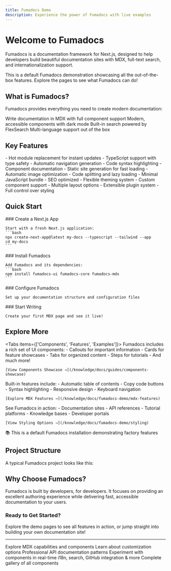 ```yaml
---
title: Fumadocs Demo
description: Experience the power of Fumadocs with live examples
---
```


# Welcome to Fumadocs

Fumadocs is a documentation framework for Next.js, designed to help developers build beautiful documentation sites with MDX, full-text search, and internationalization support.

<Callout type="tip">
  This is a default Fumadocs demonstration showcasing all the out-of-the-box features. Explore the pages to see what Fumadocs can do!
</Callout>

## What is Fumadocs?

Fumadocs provides everything you need to create modern documentation:

<Cards>
  <Card title="📝 MDX Support" href="/knowledge/docs/fumadocs-demo/mdx-features">
    Write documentation in MDX with full component support
  </Card>
  <Card title="🎨 Beautiful UI" href="/knowledge/docs/fumadocs-demo/styling">
    Modern, accessible components with dark mode
  </Card>
  <Card title="🔍 Full-text Search">
    Built-in search powered by FlexSearch
  </Card>
  <Card title="🌍 Internationalization">
    Multi-language support out of the box
  </Card>
</Cards>

## Key Features

<Accordions>
  <Accordion title="Developer Experience">
    - Hot module replacement for instant updates
    - TypeScript support with type safety
    - Automatic navigation generation
    - Code syntax highlighting
    - Component documentation
  </Accordion>
  
  <Accordion title="Performance">
    - Static site generation for fast loading
    - Automatic image optimization
    - Code splitting and lazy loading
    - Minimal JavaScript bundle
    - SEO optimized
  </Accordion>
  
  <Accordion title="Customization">
    - Flexible theming system
    - Custom component support
    - Multiple layout options
    - Extensible plugin system
    - Full control over styling
  </Accordion>
</Accordions>

## Quick Start

<Steps>
  <Step>
    ### Create a Next.js App
    
    Start with a fresh Next.js application:
    ```bash
    npx create-next-app@latest my-docs --typescript --tailwind --app
    cd my-docs
    ```
  </Step>
  
  <Step>
    ### Install Fumadocs
    
    Add Fumadocs and its dependencies:
    ```bash
    npm install fumadocs-ui fumadocs-core fumadocs-mdx
    ```
  </Step>
  
  <Step>
    ### Configure Fumadocs
    
    Set up your documentation structure and configuration files
  </Step>
  
  <Step>
    ### Start Writing
    
    Create your first MDX page and see it live!
  </Step>
</Steps>

## Explore More

<Tabs items={['Components', 'Features', 'Examples']}>
  <Tab value="Components">
    Fumadocs includes a rich set of UI components:
    - Callouts for important information
    - Cards for feature showcases
    - Tabs for organized content
    - Steps for tutorials
    - And much more!
    
    [View Components Showcase →](/knowledge/docs/guides/components-showcase)
  </Tab>
  
  <Tab value="Features">
    Built-in features include:
    - Automatic table of contents
    - Copy code buttons
    - Syntax highlighting
    - Responsive design
    - Keyboard navigation
    
    [Explore MDX Features →](/knowledge/docs/fumadocs-demo/mdx-features)
  </Tab>
  
  <Tab value="Examples">
    See Fumadocs in action:
    - Documentation sites
    - API references
    - Tutorial platforms
    - Knowledge bases
    - Developer portals
    
    [View Styling Options →](/knowledge/docs/fumadocs-demo/styling)
  </Tab>
</Tabs>

<Banner>
  📚 This is a default Fumadocs installation demonstrating factory features
</Banner>

## Project Structure

A typical Fumadocs project looks like this:

<Files>
  <Folder name="app" defaultOpen>
    <Folder name="docs">
      <File name="[[...slug]]/page.tsx" />
      <File name="layout.tsx" />
    </Folder>
    <File name="layout.tsx" />
    <File name="page.tsx" />
  </Folder>
  <Folder name="content" defaultOpen>
    <Folder name="docs" defaultOpen>
      <File name="index.mdx" />
      <File name="getting-started.mdx" />
      <Folder name="guides">
        <File name="installation.mdx" />
        <File name="configuration.mdx" />
      </Folder>
      <File name="meta.json" />
    </Folder>
  </Folder>
  <File name="source.config.ts" />
  <File name="next.config.mjs" />
</Files>

## Why Choose Fumadocs?

<Callout>
  Fumadocs is built by developers, for developers. It focuses on providing an excellent authoring experience while delivering fast, accessible documentation to your users.
</Callout>

### Ready to Get Started?

Explore the demo pages to see all features in action, or jump straight into building your own documentation site!

---

<Cards>
  <Card title="MDX Features" href="/knowledge/docs/fumadocs-demo/mdx-features">
    Explore MDX capabilities and components
  </Card>
  <Card title="Styling & Themes" href="/knowledge/docs/fumadocs-demo/styling">
    Learn about customization options
  </Card>
  <Card title="API Reference" href="/knowledge/docs/fumadocs-demo/api-reference">
    Professional API documentation patterns
  </Card>
  <Card title="Interactive Playground" href="/knowledge/docs/fumadocs-demo/playground">
    Experiment with components in real-time
  </Card>
  <Card title="Advanced Features" href="/knowledge/docs/fumadocs-demo/advanced">
    i18n, search, GitHub integration & more
  </Card>
  <Card title="Components Showcase" href="/knowledge/docs/guides/components-showcase">
    Complete gallery of all components
  </Card>
</Cards>